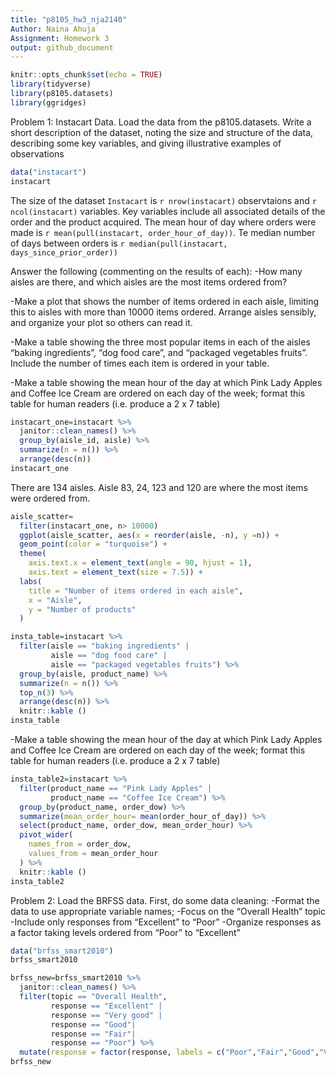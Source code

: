 ```yaml
---
title: "p8105_hw3_nja2140"
Author: Naina Ahuja
Assignment: Homework 3
output: github_document
---
```



```r
knitr::opts_chunk$set(echo = TRUE)
library(tidyverse)
library(p8105.datasets)
library(ggridges)
```

Problem 1: Instacart Data. Load the data from the p8105.datasets. Write a short description of the dataset, noting the size and structure of the data, describing some key variables, and giving illustrative examples of observations
```r
data("instacart") 
instacart
```
The size of the dataset `Instacart` is `r nrow(instacart)` observtaions and `r ncol(instacart)` variables. Key variables include all associated details of the order and the product acquired. The mean hour of day where orders were made is `r mean(pull(instacart, order_hour_of_day))`. Te median number of days between orders is `r median(pull(instacart, days_since_prior_order))`

Answer the following (commenting on the results of each):
  -How many aisles are there, and which aisles are the most items ordered from?

  -Make a plot that shows the number of items ordered in each aisle, limiting this to aisles with more than 10000 items ordered. Arrange aisles sensibly, and organize your plot so others can read it.

  -Make a table showing the three most popular items in each of the aisles “baking ingredients”, “dog food care”, and “packaged vegetables fruits”. Include the number of times each item is ordered in your table.
  
-Make a table showing the mean hour of the day at which Pink Lady Apples and Coffee Ice Cream are ordered on each day of the week; format this table for human readers (i.e. produce a 2 x 7 table)

```r
instacart_one=instacart %>%
  janitor::clean_names() %>%
  group_by(aisle_id, aisle) %>%
  summarize(n = n()) %>%
  arrange(desc(n))
instacart_one
```
There are 134 aisles. Aisle 83, 24, 123 and 120 are where the most items were ordered from. 

```r
aisle_scatter=
  filter(instacart_one, n> 10000)
  ggplot(aisle_scatter, aes(x = reorder(aisle, -n), y =n)) +
  geom_point(color = "turquoise") +
  theme(
    axis.text.x = element_text(angle = 90, hjust = 1), 
    axis.text = element_text(size = 7.5)) +
  labs(
    title = "Number of items ordered in each aisle",
    x = "Aisle",
    y = "Number of products"
  )
```

```r
insta_table=instacart %>%
  filter(aisle == "baking ingredients" | 
         aisle == "dog food care" | 
         aisle == "packaged vegetables fruits") %>%
  group_by(aisle, product_name) %>%
  summarize(n = n()) %>%
  top_n(3) %>%
  arrange(desc(n)) %>%
  knitr::kable ()
insta_table
```
-Make a table showing the mean hour of the day at which Pink Lady Apples and Coffee Ice Cream are ordered on each day of the week; format this table for human readers (i.e. produce a 2 x 7 table)

```r
insta_table2=instacart %>%
  filter(product_name == "Pink Lady Apples" | 
         product_name == "Coffee Ice Cream") %>%
  group_by(product_name, order_dow) %>%
  summarize(mean_order_hour= mean(order_hour_of_day)) %>%
  select(product_name, order_dow, mean_order_hour) %>%
  pivot_wider(
    names_from = order_dow,
    values_from = mean_order_hour
  ) %>%
  knitr::kable ()
insta_table2
```

Problem 2: Load the BRFSS data. First, do some data cleaning:
-Format the data to use appropriate variable names;
-Focus on the “Overall Health” topic
-Include only responses from “Excellent” to “Poor”
-Organize responses as a factor taking levels ordered from “Poor” to “Excellent”

```r
data("brfss_smart2010")
brfss_smart2010

brfss_new=brfss_smart2010 %>%
  janitor::clean_names() %>%
  filter(topic == "Overall Health", 
         response == "Excellent" | 
         response == "Very good" | 
         response == "Good"| 
         response == "Fair"|
         response == "Poor") %>%
  mutate(response = factor(response, labels = c("Poor","Fair","Good","Very good", "Excellent" )))
brfss_new
```




